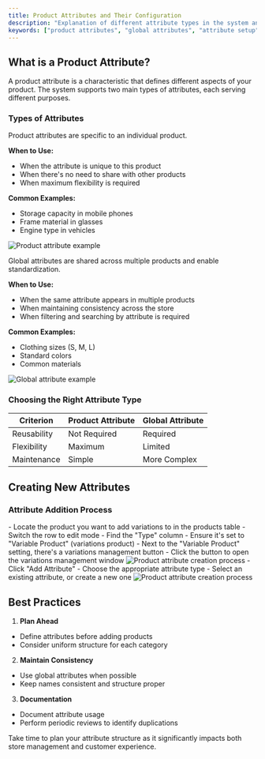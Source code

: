 ```yaml
---
title: Product Attributes and Their Configuration
description: "Explanation of different attribute types in the system and how to configure them"
keywords: ["product attributes", "global attributes", "attribute setup"]
---
```


## What is a Product Attribute?

A product attribute is a characteristic that defines different aspects of your product. The system supports two main types of attributes, each serving different purposes.

### Types of Attributes

<Step>
<StepItem title="Product Attribute">

Product attributes are specific to an individual product.

**When to Use:**
- When the attribute is unique to this product
- When there's no need to share with other products
- When maximum flexibility is required

**Common Examples:**
- Storage capacity in mobile phones
- Frame material in glasses
- Engine type in vehicles

<img src="https://placehold.co/800x300?text=Product+attribute+example" alt="Product attribute example" />
</StepItem>

<StepItem title="Global Attribute">

Global attributes are shared across multiple products and enable standardization.

**When to Use:**
- When the same attribute appears in multiple products
- When maintaining consistency across the store
- When filtering and searching by attribute is required

**Common Examples:**
- Clothing sizes (S, M, L)
- Standard colors
- Common materials

<img src="https://placehold.co/800x300?text=Example+attribute+example" alt="Global attribute example" />

</StepItem>
</Step>

### Choosing the Right Attribute Type

| Criterion | Product Attribute | Global Attribute |
|-----------|------------------|------------------|
| Reusability | Not Required | Required |
| Flexibility | Maximum | Limited |
| Maintenance | Simple | More Complex |

## Creating New Attributes

### Attribute Addition Process

<Step>
<StepItem title="Accessing the Variations Management Window">
  - Locate the product you want to add variations to in the products table
  - Switch the row to edit mode
  - Find the "Type" column
  - Ensure it's set to "Variable Product" (variations product)
  - Next to the "Variable Product" setting, there's a variations management button
  - Click the button to open the variations management window
<img src="https://placehold.co/800x300?text=Product+attribute+creation+process" alt="Product attribute creation process" />
</StepItem>

<StepItem title="Adding a New Attribute">
  - Click "Add Attribute"
  - Choose the appropriate attribute type
  - Select an existing attribute, or create a new one
<img src="https://placehold.co/800x300?text=Product+attribute+creation+process" alt="Product attribute creation process" />
</StepItem>
</Step>

## Best Practices

1. **Plan Ahead**
  - Define attributes before adding products
  - Consider uniform structure for each category

2. **Maintain Consistency**
  - Use global attributes when possible
  - Keep names consistent and structure proper

3. **Documentation**
  - Document attribute usage
  - Perform periodic reviews to identify duplications

<Note title="Important" type="warning">
Take time to plan your attribute structure as it significantly impacts both store management and customer experience.
</Note>
